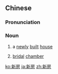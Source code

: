 ==Chinese==
{{zh-forms}}

===Pronunciation===
{{zh-pron
|m=xīnfáng
|c=san1 fong4,san1 fong4-2
|mn=qz,xm,zz:sin-pâng
|cat=n
}}

===Noun===
{{zh-noun}}

# {{lb|zh|Advanced Mandarin}} a [[newly]] [[built]] [[house]]
# {{lb|zh|Advanced Mandarin}} [[bridal]] [[chamber]]

[[ko:新房]]
[[ja:新房]]
[[zh:新房]]